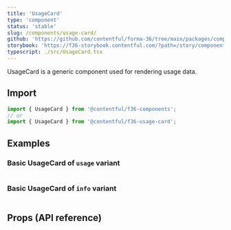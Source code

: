 ```yaml
---
title: 'UsageCard'
type: 'component'
status: 'stable'
slug: /components/usage-card/
github: 'https://github.com/contentful/forma-36/tree/main/packages/components/usage-card'
storybook: 'https://f36-storybook.contentful.com/?path=/story/components-usagecard--default'
typescript: ./src/UsageCard.tsx
---
```


UsageCard is a generic component used for rendering usage data.

## Import

```jsx static=true
import { UsageCard } from '@contentful/f36-components';
// or
import { UsageCard } from '@contentful/f36-usage-card';
```

## Examples

### Basic UsageCard of `usage` variant

```jsx file=./examples/UsageCardUsageExample.tsx

```

### Basic UsageCard of `info` variant

```jsx file=./examples/UsageCardInfoExample.tsx

```

## Props (API reference)

<PropsTable of="UsageCard" />
